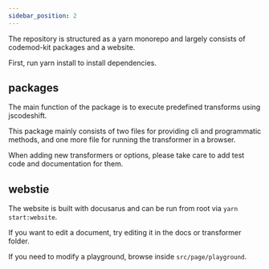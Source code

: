 ```yaml
---
sidebar_position: 2
---
```


The repository is structured as a yarn monorepo and largely consists of codemod-kit packages and a website.

First, run yarn install to install dependencies.

## packages

The main function of the package is to execute predefined transforms using jscodeshift.

This package mainly consists of two files for providing cli and programmatic methods, and one more file for running the transformer in a browser.

When adding new transformers or options, please take care to add test code and documentation for them.

## webstie

The website is built with docusarus and can be run from root via `yarn start:website`.

If you want to edit a document, try editing it in the docs or transformer folder.

If you need to modify a playground, browse inside `src/page/playground`.
